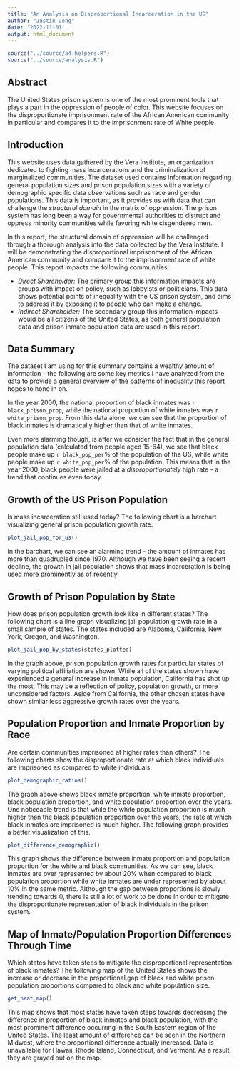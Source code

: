 ```yaml
---
title: "An Analysis on Disproportional Incarceration in the US"
author: "Justin Dong"
date: '2022-11-01'
output: html_document
---
```


```r
source("../source/a4-helpers.R")
source("../source/analysis.R")
```

## Abstract 

The United States prison system is one of the most prominent tools that plays a part in the oppression of people of color. This website focuses on the disproportionate imprisonment rate of the African American community in particular and compares it to the imprisonment rate of White people.

## Introduction 
This website uses data gathered by the Vera Institute, an organization dedicated to fighting mass incarcerations and the criminalization of marginalized communities. The dataset used contains information regarding general population sizes and prison population sizes with a variety of demographic specific data observations such as race and gender populations. This data is important, as it provides us with data that can challenge the *structural domain* in the matrix of oppression. The prison system has long been a way for governmental authorities to distrupt and oppress minority communities while favoring white cisgendered men. 

In this report, the structural domain of oppression will be challenged through a thorough analysis into the data collected by the Vera Institute. I will be demonstrating the disproportional imprisonment of the African American community and compare it to the imprisonment rate of white people. This report impacts the following communities:

- *Direct Shareholder:* The primary group this information impacts are groups with impact on policy, such as lobbyists or politicians. This data shows potential points of inequality with the US prison system, and aims to address it by exposing it to people who can make a change.
- *Indirect Shareholder:* The secondary group this information impacts would be all citizens of the United States, as both general population data and prison inmate population data are used in this report. 

## Data Summary 
The dataset I am using for this summary contains a wealthy amount of information - the following are some key metrics I have analyzed from the data to provide a general overview of the patterns of inequality this report hopes to hone in on. 

In the year 2000, the national proportion of black inmates was `r black_prison_prop`, while the national proportion of white inmates was `r white_prison_prop`. From this data alone, we can see that the proportion of black inmates is dramatically higher than that of white inmates. 

Even more alarming though, is after we consider the fact that in the general population data (calculated from people aged 15-64), we see that black people make up `r black_pop_per`% of the population of the US, while white people make up `r white_pop_per`% of the population. This means that in the year 2000, black people were jailed at a *disproportionately* high rate - a trend that continues even today. 

## Growth of the US Prison Population
Is mass incarceration still used today? The following chart is a barchart visualizing general prison population growth rate.

```r
plot_jail_pop_for_us()
```

In the barchart, we can see an alarming trend - the amount of inmates has more than quadrupled since 1970. Although we have been seeing a recent decline, the growth in jail population shows that mass incarceration is being used more prominently as of recently.

## Growth of Prison Population by State
How does prison population growth look like in different states? The following chart is a line graph visualizing jail population growth rate in a small sample of states. The states included are Alabama, California, New York, Oregon, and Washington. 

```r
plot_jail_pop_by_states(states_plotted)
```

In the graph above, prison population growth rates for particular states of varying political affiliation are shown. While all of the states shown have experienced a general increase in inmate population, California has shot up the most. This may be a reflection of policy, population growth, or more unconsidered factors. Aside from California, the other chosen states have shown similar less aggressive growth rates over the years. 

## Population Proportion and Inmate Proportion by Race
Are certain communities imprisoned at higher rates than others? The following charts show the disproportionate rate at which black individuals are imprisoned as compared to white individuals. 

```r
plot_demographic_ratios()
```

The graph above shows black inmate proportion, white inmate proportion, black population proportion, and white population proportion over the years. One noticeable trend is that while the white population proportion is much higher than the black population proportion over the years, the rate at which black inmates are imprisoned is much higher. The following graph provides a better visualization of this. 

```r
plot_difference_demographic()
```

This graph shows the difference between inmate proportion and population proportion for the white and black communities. As we can see, black inmates are over represented by about 20% when compared to black population proportion while white inmates are under represented by about 10% in the same metric. Although the gap between proportions is slowly trending towards 0, there is still a lot of work to be done in order to mitigate the disproportionate representation of black individuals in the prison system. 

## Map of Inmate/Population Proportion Differences Through Time
Which states have taken steps to mitigate the disproportional representation of black inmates? The following map of the United States shows the increase or decrease in the proportional gap of black and white prison population proportions compared to black and white population size. 

```r
get_heat_map()
```

This map shows that most states have taken steps towards decreasing the difference in proportion of black inmates and black population, with the most prominent difference occurring in the South Eastern region of the United States. The least amount of difference can be seen in the Northern Midwest, where the proportional difference actually increased. Data is unavailable for Hawaii, Rhode Island, Connecticut, and Vermont. As a result, they are grayed out on the map.  

